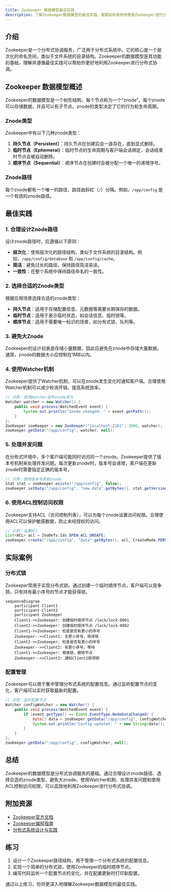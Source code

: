 ```yaml
---
title: Zookeeper 数据模型最佳实践
description: 了解Zookeeper数据模型的最佳实践，掌握如何高效地使用Zookeeper进行分布式协调。
---
```


## 介绍

Zookeeper是一个分布式协调服务，广泛用于分布式系统中。它的核心是一个层次化的命名空间，类似于文件系统的目录结构。Zookeeper的数据模型是其功能的基础，理解并遵循最佳实践可以帮助你更好地利用Zookeeper进行分布式协调。

## Zookeeper 数据模型概述

Zookeeper的数据模型是一个树形结构，每个节点称为一个“znode”。每个znode可以存储数据，并且可以有子节点。znode的类型决定了它的行为和生命周期。

### Znode类型

Zookeeper中有以下几种znode类型：

1. **持久节点（Persistent）**：持久节点在创建后会一直存在，直到显式删除。
2. **临时节点（Ephemeral）**：临时节点的生命周期与客户端会话绑定，会话结束时节点会被自动删除。
3. **顺序节点（Sequential）**：顺序节点在创建时会被分配一个唯一的递增序号。

### Znode路径

每个znode都有一个唯一的路径，路径由斜杠（`/`）分隔。例如，`/app/config` 是一个有效的znode路径。

## 最佳实践

### 1. 合理设计Znode路径

设计znode路径时，应遵循以下原则：

- **层次化**：使用层次化的路径结构，类似于文件系统的目录结构。例如，`/app/config/database` 和 `/app/config/cache`。
- **简洁**：避免过长的路径，保持路径简洁易读。
- **一致性**：在整个系统中保持路径命名的一致性。

### 2. 选择合适的Znode类型

根据应用场景选择合适的znode类型：

- **持久节点**：适用于存储配置信息、元数据等需要长期保存的数据。
- **临时节点**：适用于表示临时状态，如会话信息、临时锁等。
- **顺序节点**：适用于需要唯一标识的场景，如分布式锁、队列等。

### 3. 避免大Znode

Zookeeper的设计初衷是存储小量数据，因此应避免在znode中存储大量数据。通常，znode的数据大小应控制在1MB以内。

### 4. 使用Watcher机制

Zookeeper提供了Watcher机制，可以在znode发生变化时通知客户端。合理使用Watcher机制可以减少轮询开销，提高系统效率。

```java
// 示例：使用Watcher监听znode变化
Watcher watcher = new Watcher() {
    public void process(WatchedEvent event) {
        System.out.println("Znode changed: " + event.getPath());
    }
};
ZooKeeper zooKeeper = new ZooKeeper("localhost:2181", 3000, watcher);
zooKeeper.getData("/app/config", watcher, null);
```

### 5. 处理并发问题

在分布式环境中，多个客户端可能同时访问同一个znode。Zookeeper提供了版本号机制来处理并发问题。每次更新znode时，版本号会递增，客户端在更新znode时需要指定正确的版本号。

```java
// 示例：使用版本号更新znode
Stat stat = zooKeeper.exists("/app/config", false);
zooKeeper.setData("/app/config", "new data".getBytes(), stat.getVersion());
```

### 6. 使用ACL控制访问权限

Zookeeper支持ACL（访问控制列表），可以为每个znode设置访问权限。合理使用ACL可以保护敏感数据，防止未经授权的访问。

```java
// 示例：设置ACL
List<ACL> acl = ZooDefs.Ids.OPEN_ACL_UNSAFE;
zooKeeper.create("/app/config", "data".getBytes(), acl, CreateMode.PERSISTENT);
```

## 实际案例

### 分布式锁

Zookeeper常用于实现分布式锁。通过创建一个临时顺序节点，客户端可以竞争锁。只有持有最小序号的节点才能获得锁。

```mermaid
sequenceDiagram
    participant Client1
    participant Client2
    participant Zookeeper
    Client1->>Zookeeper: 创建临时顺序节点 /lock/lock-0001
    Client2->>Zookeeper: 创建临时顺序节点 /lock/lock-0002
    Client1->>Zookeeper: 检查是否有更小的序号
    Zookeeper-->>Client1: 无更小序号，获得锁
    Client2->>Zookeeper: 检查是否有更小的序号
    Zookeeper-->>Client2: 有更小序号，等待
    Client1->>Zookeeper: 释放锁，删除节点
    Zookeeper-->>Client2: 通知Client2获得锁
```

### 配置管理

Zookeeper可以用于集中管理分布式系统的配置信息。通过监听配置节点的变化，客户端可以实时获取最新的配置。

```java
// 示例：监听配置节点
Watcher configWatcher = new Watcher() {
    public void process(WatchedEvent event) {
        if (event.getType() == Event.EventType.NodeDataChanged) {
            byte[] data = zooKeeper.getData("/app/config", configWatcher, null);
            System.out.println("Config updated: " + new String(data));
        }
    }
};
zooKeeper.getData("/app/config", configWatcher, null);
```

## 总结

Zookeeper的数据模型是分布式协调服务的基础。通过合理设计znode路径、选择合适的znode类型、避免大znode、使用Watcher机制、处理并发问题和使用ACL控制访问权限，可以高效地利用Zookeeper进行分布式协调。

## 附加资源

- [Zookeeper官方文档](https://zookeeper.apache.org/doc/current/)
- [Zookeeper编程指南](https://zookeeper.apache.org/doc/current/zookeeperProgrammers.html)
- [分布式系统设计与实践](https://www.oreilly.com/library/view/designing-distributed-systems/9781491983638/)

## 练习

1. 设计一个Zookeeper路径结构，用于管理一个分布式系统的配置信息。
2. 实现一个简单的分布式锁，使用Zookeeper的临时顺序节点。
3. 编写代码监听一个配置节点的变化，并在配置更新时打印新配置。

通过以上练习，你将更深入地理解Zookeeper数据模型的最佳实践。